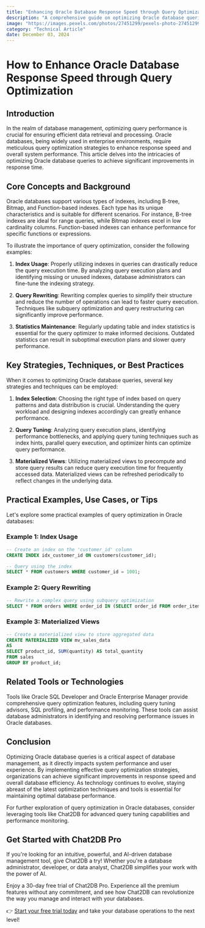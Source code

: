 ```yaml
---
title: "Enhancing Oracle Database Response Speed through Query Optimization"
description: "A comprehensive guide on optimizing Oracle database queries to improve response speed."
image: "https://images.pexels.com/photos/27451299/pexels-photo-27451299.jpeg?auto=compress&cs=tinysrgb&dpr=1&w=500"
category: "Technical Article"
date: December 03, 2024
---
```


# How to Enhance Oracle Database Response Speed through Query Optimization

## Introduction

In the realm of database management, optimizing query performance is crucial for ensuring efficient data retrieval and processing. Oracle databases, being widely used in enterprise environments, require meticulous query optimization strategies to enhance response speed and overall system performance. This article delves into the intricacies of optimizing Oracle database queries to achieve significant improvements in response time.

## Core Concepts and Background

Oracle databases support various types of indexes, including B-tree, Bitmap, and Function-based indexes. Each type has its unique characteristics and is suitable for different scenarios. For instance, B-tree indexes are ideal for range queries, while Bitmap indexes excel in low cardinality columns. Function-based indexes can enhance performance for specific functions or expressions.

To illustrate the importance of query optimization, consider the following examples:

1. **Index Usage**: Properly utilizing indexes in queries can drastically reduce the query execution time. By analyzing query execution plans and identifying missing or unused indexes, database administrators can fine-tune the indexing strategy.

2. **Query Rewriting**: Rewriting complex queries to simplify their structure and reduce the number of operations can lead to faster query execution. Techniques like subquery optimization and query restructuring can significantly improve performance.

3. **Statistics Maintenance**: Regularly updating table and index statistics is essential for the query optimizer to make informed decisions. Outdated statistics can result in suboptimal execution plans and slower query performance.

## Key Strategies, Techniques, or Best Practices

When it comes to optimizing Oracle database queries, several key strategies and techniques can be employed:

1. **Index Selection**: Choosing the right type of index based on query patterns and data distribution is crucial. Understanding the query workload and designing indexes accordingly can greatly enhance performance.

2. **Query Tuning**: Analyzing query execution plans, identifying performance bottlenecks, and applying query tuning techniques such as index hints, parallel query execution, and optimizer hints can optimize query performance.

3. **Materialized Views**: Utilizing materialized views to precompute and store query results can reduce query execution time for frequently accessed data. Materialized views can be refreshed periodically to reflect changes in the underlying data.

## Practical Examples, Use Cases, or Tips

Let's explore some practical examples of query optimization in Oracle databases:

### Example 1: Index Usage

```sql
-- Create an index on the 'customer_id' column
CREATE INDEX idx_customer_id ON customers(customer_id);

-- Query using the index
SELECT * FROM customers WHERE customer_id = 1001;
```

### Example 2: Query Rewriting

```sql
-- Rewrite a complex query using subquery optimization
SELECT * FROM orders WHERE order_id IN (SELECT order_id FROM order_items WHERE product_id = 101);
```

### Example 3: Materialized Views

```sql
-- Create a materialized view to store aggregated data
CREATE MATERIALIZED VIEW mv_sales_data
AS
SELECT product_id, SUM(quantity) AS total_quantity
FROM sales
GROUP BY product_id;
```

## Related Tools or Technologies

Tools like Oracle SQL Developer and Oracle Enterprise Manager provide comprehensive query optimization features, including query tuning advisors, SQL profiling, and performance monitoring. These tools can assist database administrators in identifying and resolving performance issues in Oracle databases.

## Conclusion

Optimizing Oracle database queries is a critical aspect of database management, as it directly impacts system performance and user experience. By implementing effective query optimization strategies, organizations can achieve significant improvements in response speed and overall database efficiency. As technology continues to evolve, staying abreast of the latest optimization techniques and tools is essential for maintaining optimal database performance.

For further exploration of query optimization in Oracle databases, consider leveraging tools like Chat2DB for advanced query tuning capabilities and performance monitoring.


## Get Started with Chat2DB Pro

If you're looking for an intuitive, powerful, and AI-driven database management tool, give Chat2DB a try! Whether you're a database administrator, developer, or data analyst, Chat2DB simplifies your work with the power of AI.

Enjoy a 30-day free trial of Chat2DB Pro. Experience all the premium features without any commitment, and see how Chat2DB can revolutionize the way you manage and interact with your databases.

👉 [Start your free trial today](https://chat2db.ai/pricing) and take your database operations to the next level!

